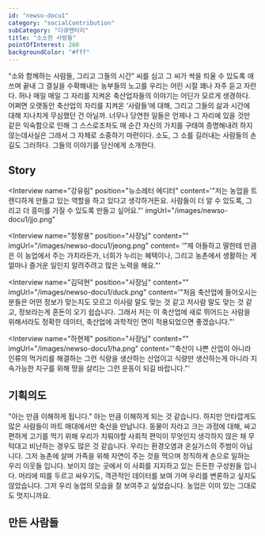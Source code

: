```yaml
---
id: "newso-docu1"
category: "socialContribution"
subCategory: "다큐멘터리"
title: "소소한 사람들"
pointOfInterest: 260
backgroundColor: "#fff"
---
```


“소와 함께하는 사람들, 그리고 그들의 시간”
씨를 심고 그 씨가 싹을 틔울 수 있도록 애쓰며 끝내 그 결실을 수확해내는 농부들의 노고를 우리는 어린 시절 꽤나 자주 듣고 자란다. 허나 매일 매일 그 자리를 지켜온 축산업자들의 이야기는 어딘가 모르게 생경하다. 어쩌면 오랫동안 축산업의 자리를 지켜온 ‘사람들’에 대해, 그리고 그들의 삶과 시간에 대해 지나치게 무심했던 건 아닐까.
너무나 당연한 일들은 언제나 그 자리에 있을 것만 같은 익숙함으로 인해 그 스스로조차도 매 순간 자신의 가치를 구태여 증명해내려 하지 않는데사실은 그래서 그 자체로 소중하기 마련이다. 소도, 그 소를 길러내는 사람들의 손길도 그러하다.
그들의 이야기를 당신에게 소개한다.

## Story

<Interview
  name="강유림"
  position="뉴소레터 에디터"
  content='"저는 농업을 트렌디하게 만들고 있는 역할을 하고 있다고 생각하거든요. 사람들이
  더 알 수 있도록, 그리고 더 흥미를 가질 수 있도록 만들고 싶어요."'
  imgUrl="/images/newso-docu1/jjo.png"
>

</Interview>

<Interview
  name="정왕용"
  position="사장님"
  content=""
  imgUrl="/images/newso-docu1/jeong.png"
  content= '"제 아들하고 딸한테 만큼은 이 농업에서 주는 가치라든가, 너희가 누리는 혜택이나,
  그리고 농촌에서 생활하는 게 얼마나 즐거운 일인지 알려주려고 많은 노력을 해요."'
>

</Interview>

<Interview
  name="김덕현"
  position="사장님"
  content=""
  imgUrl="/images/newso-docu1/duck.png"
  content='"처음 축산업에 들어오시는 분들은 어떤 정보가 맞는지도 모르고 이사람 말도 맞는
  것 같고 저사람 말도 맞는 것 같고, 정보라는게 혼돈이 오기 쉽습니다. 그래서 저는
  이 축산업에 새로 뛰어드는 사람을 위해서라도 정확한 데이터, 축산업에 과학적인
  면이 적용되었으면 좋겠습니다."'
></Interview>
<Interview
  name="하현제"
  position="사장님"
  content=""
  imgUrl="/images/newso-docu1/ha.png"
  content='"축산이 나쁜 산업이 아니라 인류의 먹거리를 해결하는 그런 식량을 생산하는
  산업이고 식량만 생산하는게 아니라 지속가능한 지구를 위해 땅을 살리는 그런
  운동이 되길 바랍니다."'
></Interview>

## 기획의도

"아는 만큼 이해하게 됩니다."
아는 만큼 이해하게 되는 것 같습니다. 하지만 안타깝게도 많은 사람들이 마트
매대에서만 축산을 만납니다. 동물이 자라고 크는 과정에 대해, 싸고 편하게 고기를
먹기 위해 우리가 치뤄야할 사회적 편익이 무엇인지 생각하지 않은 채 무턱대고
비난하는 경우도 많은 것 같습니다. 우리는 환경오염과 온실가스의 주범이
아닙니다. 그저 농촌에 살며 가족을 위해 자연이 주는 것을 먹으며 정직하게 손으로
일하는 우리 이웃들 입니다. 보이지 않는 곳에서 이 사회를 지지하고 있는 든든한
구성원들 입니다. 머리에 띠를 두르고 싸우기도, 객관적인 데이터를 보여 가며
우리를 변론하고 싶지도 않았습니다. 그저 우리 농업의 모습을 잘 보여주고
싶었습니다. 농업은 이미 있는 그대로도 멋지니까요.

## 만든 사람들

<MadeBy />
